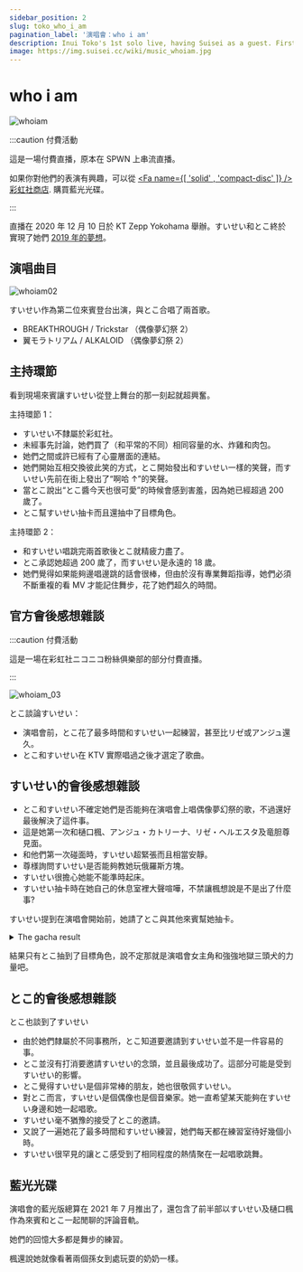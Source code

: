 ```yaml
---
sidebar_position: 2
slug: toko_who_i_am
pagination_label: '演唱會：who i am'
description: Inui Toko's 1st solo live, having Suisei as a guest. First time Tokomachi singing and dancing on the same stage together.
image: https://img.suisei.cc/wiki/music_whoiam.jpg
---
```



# who i am

![whoiam](/img/topics/whoiam.jpg)

:::caution 付費活動

這是一場付費直播，原本在 SPWN 上串流直播。

如果你對他們的表演有興趣，可以從 [<Fa name={[ 'solid' , 'compact-disc' ]} /> 彩虹社商店](https://shop.nijisanji.jp/s/niji/item/detail/NJSJ-026). 購買藍光光碟。

:::

直播在 2020 年 12 月 10 日於 KT Zepp Yokohama 舉辦。すいせい和とこ終於實現了她們 [2019 年的夢想](/timeline/2019#2019-06-08)。

## 演唱曲目

![whoiam02](/img/topics/whoiam_02.jpg)

すいせい作為第二位來賓登台出演，與とこ合唱了兩首歌。

- BREAKTHROUGH / Trickstar （偶像夢幻祭 2）
- 翼モラトリアム / ALKALOID （偶像夢幻祭 2）

## 主持環節

看到現場來賓讓すいせい從登上舞台的那一刻起就超興奮。

主持環節 1：

- すいせい不隸屬於彩虹社。
- 未經事先討論，她們買了（和平常的不同）相同容量的水、炸雞和肉包。
- 她們之間或許已經有了心靈層面的連結。
- 她們開始互相交換彼此笑的方式，とこ開始發出和すいせい一樣的笑聲，而すいせい先前在街上發出了“啊哈 ↑”的笑聲。
- 當とこ說出“とこ醬今天也很可愛”的時候會感到害羞，因為她已經超過 200 歲了。
- とこ幫すいせい抽卡而且還抽中了目標角色。

主持環節 2：

- 和すいせい唱跳完兩首歌後とこ就精疲力盡了。
- とこ承認她超過 200 歲了，而すいせい是永遠的 18 歲。
- 她們覺得如果能夠邊唱邊跳的話會很棒，但由於沒有專業舞蹈指導，她們必須不斷重複的看 MV 才能記住舞步，花了她們超久的時間。

## 官方會後感想雜談

:::caution 付費活動

這是一場在彩虹社ニコニコ粉絲俱樂部的部分付費直播。

:::

![whoiam_03](/img/topics/whoiam_03.jpg)

とこ談論すいせい：

- 演唱會前，とこ花了最多時間和すいせい一起練習，甚至比リゼ或アンジュ還久。
- とこ和すいせい在 KTV 實際唱過之後才選定了歌曲。

## すいせい的會後感想雜談

> <YTLink Id="Ra2rHH9zXW0&t=285s" />

- とこ和すいせい不確定她們是否能夠在演唱會上唱偶像夢幻祭的歌，不過還好最後解決了這件事。
- 這是她第一次和樋口楓、アンジュ・カトリーナ、リゼ・ヘルエスタ及竜胆尊見面。
- 和他們第一次碰面時，すいせい超緊張而且相當安靜。
- 尊様詢問すいせい是否能夠教她玩俄羅斯方塊。
- すいせい很擔心她能不能準時起床。
- すいせい抽卡時在她自己的休息室裡大聲喧嘩，不禁讓楓想說是不是出了什麼事?

> <YTTime Id="Ra2rHH9zXW0" Time="21:15" Desc="抽卡時間！" />

すいせい提到在演唱會開始前，她請了とこ與其他來賓幫她抽卡。

<details> <summary>The gacha result</summary>

|         成員         | :star:5 | 目標  |
| :------------------: | :-----: | :---: |
|   リゼ・ヘルエスタ   |    0    |  否   |
| アンジュ・カトリーナ |    2    |  否   |
|        樋口楓        |  :zzz:  | :zzz: |
|        竜胆尊        |    1    |  否   |
|       戌亥とこ       |    1    |  是   |

\* 樋口楓當時在其他休息室睡覺

</details>

結果只有とこ抽到了目標角色，說不定那就是演唱會女主角和強強地獄三頭犬的力量吧。

## とこ的會後感想雜談

> <YTTime Id="i8UbpU6wf1U" Time="06:47" Desc="詳細後台故事" />

とこ也談到了すいせい

- 由於她們隸屬於不同事務所，とこ知道要邀請到すいせい並不是一件容易的事。
- とこ並沒有打消要邀請すいせい的念頭，並且最後成功了。這部分可能是受到すいせい的影響。
- とこ覺得すいせい是個非常棒的朋友，她也很敬佩すいせい。
- 對とこ而言，すいせい是個偶像也是個音樂家。她一直希望某天能夠在すいせい身邊和她一起唱歌。
- すいせい毫不猶豫的接受了とこ的邀請。
- 又說了一遍她花了最多時間和すいせい練習，她們每天都在練習室待好幾個小時。
- すいせい很罕見的讓とこ感受到了相同程度的熱情聚在一起唱歌跳舞。

## 藍光光碟

> <YTTime Id="pT5uYMHtmL0" Time="05:23" Desc="討論藍光光碟" />

演唱會的藍光版總算在 2021 年 7 月推出了，還包含了前半部以すいせい及樋口楓作為來賓和とこ一起閒聊的評論音軌。

她們的回憶大多都是舞步的練習。

楓還說她就像看著兩個孫女到處玩耍的奶奶一樣。

